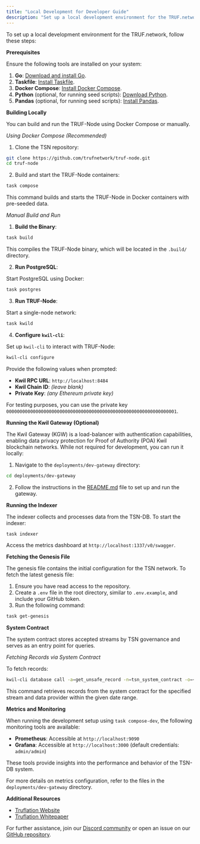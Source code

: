 ---
title: "Local Development for Developer Guide"
description: "Set up a local development environment for the TRUF.network."
---

To set up a local development environment for the TRUF.network, follow these steps:

**Prerequisites**

Ensure the following tools are installed on your system:

1. **Go**: [Download and install Go](https://golang.org/doc/install).
2. **Taskfile**: [Install Taskfile](https://taskfile.dev/installation).
3. **Docker Compose**: [Install Docker Compose](https://docs.docker.com/compose).
4. **Python** (optional, for running seed scripts): [Download Python](https://www.python.org/downloads).
5. **Pandas** (optional, for running seed scripts): [Install Pandas](https://pandas.pydata.org).

**Building Locally**

You can build and run the TRUF-Node using Docker Compose or manually.

_Using Docker Compose (Recommended)_

1. Clone the TSN repository:

```bash
git clone https://github.com/trufnetwork/truf-node.git
cd truf-node
```

2. Build and start the TRUF-Node containers:

```bash
task compose
```

This command builds and starts the TRUF-Node in Docker containers with pre-seeded data.

_Manual Build and Run_

1. **Build the Binary**:

```bash
task build
```

This compiles the TRUF-Node binary, which will be located in the `.build/` directory.

2. **Run PostgreSQL**:

Start PostgreSQL using Docker:

```bash
task postgres
```

3. **Run TRUF-Node**:

Start a single-node network:

```bash
task kwild
```

4. **Configure `kwil-cli`**:

Set up `kwil-cli` to interact with TRUF-Node:

```bash
kwil-cli configure
```

Provide the following values when prompted:

- **Kwil RPC URL**: `http://localhost:8484`
- **Kwil Chain ID**: _(leave blank)_
- **Private Key**: _(any Ethereum private key)_

For testing purposes, you can use the private key `0000000000000000000000000000000000000000000000000000000000000001`.

**Running the Kwil Gateway (Optional)**

The Kwil Gateway (KGW) is a load-balancer with authentication capabilities, enabling data privacy protection for Proof of Authority (POA) Kwil blockchain networks. While not required for development, you can run it locally:

1. Navigate to the `deployments/dev-gateway` directory:

```bash
cd deployments/dev-gateway
```

2. Follow the instructions in the [README.md](https://github.com/trufnetwork/truf-node/blob/main/deployments/dev-gateway/README.md) file to set up and run the gateway.

**Running the Indexer**

The indexer collects and processes data from the TSN-DB. To start the indexer:

```bash
task indexer
```

Access the metrics dashboard at `http://localhost:1337/v0/swagger`.

**Fetching the Genesis File**

The genesis file contains the initial configuration for the TSN network. To fetch the latest genesis file:

1. Ensure you have read access to the repository.
2. Create a `.env` file in the root directory, similar to `.env.example`, and include your GitHub token.
3. Run the following command:

```bash
task get-genesis
```

**System Contract**

The system contract stores accepted streams by TSN governance and serves as an entry point for queries.

_Fetching Records via System Contract_

To fetch records:

```bash
kwil-cli database call -a=get_unsafe_record -n=tsn_system_contract -o=<owner_address> stream_id:<stream_id> date_from:2024-06-01 date_to:2024-06-17 --private-key <private_key> --provider <provider_url>
```

This command retrieves records from the system contract for the specified stream and data provider within the given date range.

**Metrics and Monitoring**

When running the development setup using `task compose-dev`, the following monitoring tools are available:

- **Prometheus**: Accessible at `http://localhost:9090`
- **Grafana**: Accessible at `http://localhost:3000` (default credentials: `admin/admin`)

These tools provide insights into the performance and behavior of the TSN-DB system.

For more details on metrics configuration, refer to the files in the `deployments/dev-gateway` directory.

**Additional Resources**

- [Truflation Website](https://truflation.com)
- [Truflation Whitepaper](https://whitepaper.truflation.com)

For further assistance, join our [Discord community](https://discord.com/invite/5AMCBYxfW4) or open an issue on our [GitHub repository](https://github.com/trufnetwork/truf-network/issues).
